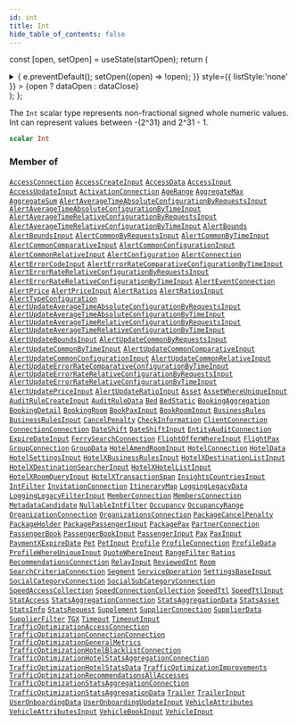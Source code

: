 ```yaml
---
id: int
title: Int
hide_table_of_contents: false
---
```






const [open, setOpen] = useState(startOpen);
return (
<details {...(open ? { open: true } : {})} className="details" style={{ border:'none', boxShadow:'none', background:'var(--ifm-background-color)' }}>
<summary
onClick={(e) => {
e.preventDefault();
setOpen((open) => !open);
}}
style={{ listStyle:'none' }} >
{open ? dataOpen : dataClose}
</summary>
{open && children}
</details>
);
};

The `Int` scalar type represents non-fractional signed whole numeric values. Int can represent values between -(2^31) and 2^31 - 1.

```graphql
scalar Int
```

### Member of

[`AccessConnection`](/api/objects/access-connection) <Badge class="badge badge--secondary" text="object"/><Bullet />[`AccessCreateInput`](/api/inputs/access-create-input) <Badge class="badge badge--secondary" text="input"/><Bullet />[`AccessData`](/api/objects/access-data) <Badge class="badge badge--secondary" text="object"/><Bullet />[`AccessInput`](/api/inputs/access-input) <Badge class="badge badge--secondary" text="input"/><Bullet />[`AccessUpdateInput`](/api/inputs/access-update-input) <Badge class="badge badge--secondary" text="input"/><Bullet />[`ActivationConnection`](/api/objects/activation-connection) <Badge class="badge badge--secondary" text="object"/><Bullet />[`AgeRange`](/api/objects/age-range) <Badge class="badge badge--secondary" text="object"/><Bullet />[`AggregateMax`](/api/objects/aggregate-max) <Badge class="badge badge--secondary" text="object"/><Bullet />[`AggregateSum`](/api/objects/aggregate-sum) <Badge class="badge badge--secondary" text="object"/><Bullet />[`AlertAverageTimeAbsoluteConfigurationByRequestsInput`](/api/inputs/alert-average-time-absolute-configuration-by-requests-input) <Badge class="badge badge--secondary" text="input"/><Bullet />[`AlertAverageTimeAbsoluteConfigurationByTimeInput`](/api/inputs/alert-average-time-absolute-configuration-by-time-input) <Badge class="badge badge--secondary" text="input"/><Bullet />[`AlertAverageTimeRelativeConfigurationByRequestsInput`](/api/inputs/alert-average-time-relative-configuration-by-requests-input) <Badge class="badge badge--secondary" text="input"/><Bullet />[`AlertAverageTimeRelativeConfigurationByTimeInput`](/api/inputs/alert-average-time-relative-configuration-by-time-input) <Badge class="badge badge--secondary" text="input"/><Bullet />[`AlertBounds`](/api/objects/alert-bounds) <Badge class="badge badge--secondary" text="object"/><Bullet />[`AlertBoundsInput`](/api/inputs/alert-bounds-input) <Badge class="badge badge--secondary" text="input"/><Bullet />[`AlertCommonByRequestsInput`](/api/inputs/alert-common-by-requests-input) <Badge class="badge badge--secondary" text="input"/><Bullet />[`AlertCommonByTimeInput`](/api/inputs/alert-common-by-time-input) <Badge class="badge badge--secondary" text="input"/><Bullet />[`AlertCommonComparativeInput`](/api/inputs/alert-common-comparative-input) <Badge class="badge badge--secondary" text="input"/><Bullet />[`AlertCommonConfigurationInput`](/api/inputs/alert-common-configuration-input) <Badge class="badge badge--secondary" text="input"/><Bullet />[`AlertCommonRelativeInput`](/api/inputs/alert-common-relative-input) <Badge class="badge badge--secondary" text="input"/><Bullet />[`AlertConfiguration`](/api/objects/alert-configuration) <Badge class="badge badge--secondary" text="object"/><Bullet />[`AlertConnection`](/api/objects/alert-connection) <Badge class="badge badge--secondary" text="object"/><Bullet />[`AlertErrorCodeInput`](/api/inputs/alert-error-code-input) <Badge class="badge badge--secondary" text="input"/><Bullet />[`AlertErrorRateComparativeConfigurationByTimeInput`](/api/inputs/alert-error-rate-comparative-configuration-by-time-input) <Badge class="badge badge--secondary" text="input"/><Bullet />[`AlertErrorRateRelativeConfigurationByRequestsInput`](/api/inputs/alert-error-rate-relative-configuration-by-requests-input) <Badge class="badge badge--secondary" text="input"/><Bullet />[`AlertErrorRateRelativeConfigurationByTimeInput`](/api/inputs/alert-error-rate-relative-configuration-by-time-input) <Badge class="badge badge--secondary" text="input"/><Bullet />[`AlertEventConnection`](/api/objects/alert-event-connection) <Badge class="badge badge--secondary" text="object"/><Bullet />[`AlertPrice`](/api/objects/alert-price) <Badge class="badge badge--secondary" text="object"/><Bullet />[`AlertPriceInput`](/api/inputs/alert-price-input) <Badge class="badge badge--secondary" text="input"/><Bullet />[`AlertRatios`](/api/objects/alert-ratios) <Badge class="badge badge--secondary" text="object"/><Bullet />[`AlertRatiosInput`](/api/inputs/alert-ratios-input) <Badge class="badge badge--secondary" text="input"/><Bullet />[`AlertTypeConfiguration`](/api/objects/alert-type-configuration) <Badge class="badge badge--secondary" text="object"/><Bullet />[`AlertUpdateAverageTimeAbsoluteConfigurationByRequestsInput`](/api/inputs/alert-update-average-time-absolute-configuration-by-requests-input) <Badge class="badge badge--secondary" text="input"/><Bullet />[`AlertUpdateAverageTimeAbsoluteConfigurationByTimeInput`](/api/inputs/alert-update-average-time-absolute-configuration-by-time-input) <Badge class="badge badge--secondary" text="input"/><Bullet />[`AlertUpdateAverageTimeRelativeConfigurationByRequestsInput`](/api/inputs/alert-update-average-time-relative-configuration-by-requests-input) <Badge class="badge badge--secondary" text="input"/><Bullet />[`AlertUpdateAverageTimeRelativeConfigurationByTimeInput`](/api/inputs/alert-update-average-time-relative-configuration-by-time-input) <Badge class="badge badge--secondary" text="input"/><Bullet />[`AlertUpdateBoundsInput`](/api/inputs/alert-update-bounds-input) <Badge class="badge badge--secondary" text="input"/><Bullet />[`AlertUpdateCommonByRequestsInput`](/api/inputs/alert-update-common-by-requests-input) <Badge class="badge badge--secondary" text="input"/><Bullet />[`AlertUpdateCommonByTimeInput`](/api/inputs/alert-update-common-by-time-input) <Badge class="badge badge--secondary" text="input"/><Bullet />[`AlertUpdateCommonComparativeInput`](/api/inputs/alert-update-common-comparative-input) <Badge class="badge badge--secondary" text="input"/><Bullet />[`AlertUpdateCommonConfigurationInput`](/api/inputs/alert-update-common-configuration-input) <Badge class="badge badge--secondary" text="input"/><Bullet />[`AlertUpdateCommonRelativeInput`](/api/inputs/alert-update-common-relative-input) <Badge class="badge badge--secondary" text="input"/><Bullet />[`AlertUpdateErrorRateComparativeConfigurationByTimeInput`](/api/inputs/alert-update-error-rate-comparative-configuration-by-time-input) <Badge class="badge badge--secondary" text="input"/><Bullet />[`AlertUpdateErrorRateRelativeConfigurationByRequestsInput`](/api/inputs/alert-update-error-rate-relative-configuration-by-requests-input) <Badge class="badge badge--secondary" text="input"/><Bullet />[`AlertUpdateErrorRateRelativeConfigurationByTimeInput`](/api/inputs/alert-update-error-rate-relative-configuration-by-time-input) <Badge class="badge badge--secondary" text="input"/><Bullet />[`AlertUpdatePriceInput`](/api/inputs/alert-update-price-input) <Badge class="badge badge--secondary" text="input"/><Bullet />[`AlertUpdateRatioInput`](/api/inputs/alert-update-ratio-input) <Badge class="badge badge--secondary" text="input"/><Bullet />[`Asset`](/api/objects/asset) <Badge class="badge badge--secondary" text="object"/><Bullet />[`AssetWhereUniqueInput`](/api/inputs/asset-where-unique-input) <Badge class="badge badge--secondary" text="input"/><Bullet />[`AuditRuleCreateInput`](/api/inputs/audit-rule-create-input) <Badge class="badge badge--secondary" text="input"/><Bullet />[`AuditRuleData`](/api/objects/audit-rule-data) <Badge class="badge badge--secondary" text="object"/><Bullet />[`Bed`](/api/objects/bed) <Badge class="badge badge--secondary" text="object"/><Bullet />[`BedStatic`](/api/objects/bed-static) <Badge class="badge badge--secondary" text="object"/><Bullet />[`BookingAggregation`](/api/objects/booking-aggregation) <Badge class="badge badge--secondary" text="object"/><Bullet />[`BookingDetail`](/api/objects/booking-detail) <Badge class="badge badge--secondary" text="object"/><Bullet />[`BookingRoom`](/api/objects/booking-room) <Badge class="badge badge--secondary" text="object"/><Bullet />[`BookPaxInput`](/api/inputs/book-pax-input) <Badge class="badge badge--secondary" text="input"/><Bullet />[`BookRoomInput`](/api/inputs/book-room-input) <Badge class="badge badge--secondary" text="input"/><Bullet />[`BusinessRules`](/api/objects/business-rules) <Badge class="badge badge--secondary" text="object"/><Bullet />[`BusinessRulesInput`](/api/inputs/business-rules-input) <Badge class="badge badge--secondary" text="input"/><Bullet />[`CancelPenalty`](/api/objects/cancel-penalty) <Badge class="badge badge--secondary" text="object"/><Bullet />[`CheckInformation`](/api/objects/check-information) <Badge class="badge badge--secondary" text="object"/><Bullet />[`ClientConnection`](/api/objects/client-connection) <Badge class="badge badge--secondary" text="object"/><Bullet />[`ConnectionConnection`](/api/objects/connection-connection) <Badge class="badge badge--secondary" text="object"/><Bullet />[`DateShift`](/api/objects/date-shift) <Badge class="badge badge--secondary" text="object"/><Bullet />[`DateShiftInput`](/api/inputs/date-shift-input) <Badge class="badge badge--secondary" text="input"/><Bullet />[`EntityAuditConnection`](/api/objects/entity-audit-connection) <Badge class="badge badge--secondary" text="object"/><Bullet />[`ExpireDateInput`](/api/inputs/expire-date-input) <Badge class="badge badge--secondary" text="input"/><Bullet />[`FerrySearchConnection`](/api/objects/ferry-search-connection) <Badge class="badge badge--secondary" text="object"/><Bullet />[`FlightOfferWhereInput`](/api/inputs/flight-offer-where-input) <Badge class="badge badge--secondary" text="input"/><Bullet />[`FlightPax`](/api/objects/flight-pax) <Badge class="badge badge--secondary" text="object"/><Bullet />[`GroupConnection`](/api/objects/group-connection) <Badge class="badge badge--secondary" text="object"/><Bullet />[`GroupData`](/api/objects/group-data) <Badge class="badge badge--secondary" text="object"/><Bullet />[`HotelAmendRoomInput`](/api/inputs/hotel-amend-room-input) <Badge class="badge badge--secondary" text="input"/><Bullet />[`HotelConnection`](/api/objects/hotel-connection) <Badge class="badge badge--secondary" text="object"/><Bullet />[`HotelData`](/api/objects/hotel-data) <Badge class="badge badge--secondary" text="object"/><Bullet />[`HotelSettingsInput`](/api/inputs/hotel-settings-input) <Badge class="badge badge--secondary" text="input"/><Bullet />[`HotelXBusinessRulesInput`](/api/inputs/hotel-xbusiness-rules-input) <Badge class="badge badge--secondary" text="input"/><Bullet />[`HotelXDestinationListInput`](/api/inputs/hotel-xdestination-list-input) <Badge class="badge badge--secondary" text="input"/><Bullet />[`HotelXDestinationSearcherInput`](/api/inputs/hotel-xdestination-searcher-input) <Badge class="badge badge--secondary" text="input"/><Bullet />[`HotelXHotelListInput`](/api/inputs/hotel-xhotel-list-input) <Badge class="badge badge--secondary" text="input"/><Bullet />[`HotelXRoomQueryInput`](/api/inputs/hotel-xroom-query-input) <Badge class="badge badge--secondary" text="input"/><Bullet />[`HotelXTransactionSpan`](/api/objects/hotel-xtransaction-span) <Badge class="badge badge--secondary" text="object"/><Bullet />[`InsightsCountriesInput`](/api/inputs/insights-countries-input) <Badge class="badge badge--secondary" text="input"/><Bullet />[`IntFilter`](/api/inputs/int-filter) <Badge class="badge badge--secondary" text="input"/><Bullet />[`InvitationConnection`](/api/objects/invitation-connection) <Badge class="badge badge--secondary" text="object"/><Bullet />[`ItineraryMap`](/api/objects/itinerary-map) <Badge class="badge badge--secondary" text="object"/><Bullet />[`LoggingLegacyData`](/api/objects/logging-legacy-data) <Badge class="badge badge--secondary" text="object"/><Bullet />[`LoggingLegacyFilterInput`](/api/inputs/logging-legacy-filter-input) <Badge class="badge badge--secondary" text="input"/><Bullet />[`MemberConnection`](/api/objects/member-connection) <Badge class="badge badge--secondary" text="object"/><Bullet />[`MembersConnection`](/api/objects/members-connection) <Badge class="badge badge--secondary" text="object"/><Bullet />[`MetadataCandidate`](/api/objects/metadata-candidate) <Badge class="badge badge--secondary" text="object"/><Bullet />[`NullableIntFilter`](/api/inputs/nullable-int-filter) <Badge class="badge badge--secondary" text="input"/><Bullet />[`Occupancy`](/api/objects/occupancy) <Badge class="badge badge--secondary" text="object"/><Bullet />[`OccupancyRange`](/api/objects/occupancy-range) <Badge class="badge badge--secondary" text="object"/><Bullet />[`OrganizationConnection`](/api/objects/organization-connection) <Badge class="badge badge--secondary" text="object"/><Bullet />[`OrganizationsConnection`](/api/objects/organizations-connection) <Badge class="badge badge--secondary" text="object"/><Bullet />[`PackageCancelPenalty`](/api/objects/package-cancel-penalty) <Badge class="badge badge--secondary" text="object"/><Bullet />[`PackageHolder`](/api/inputs/package-holder) <Badge class="badge badge--secondary" text="input"/><Bullet />[`PackagePassengerInput`](/api/inputs/package-passenger-input) <Badge class="badge badge--secondary" text="input"/><Bullet />[`PackagePax`](/api/objects/package-pax) <Badge class="badge badge--secondary" text="object"/><Bullet />[`PartnerConnection`](/api/objects/partner-connection) <Badge class="badge badge--secondary" text="object"/><Bullet />[`PassengerBook`](/api/objects/passenger-book) <Badge class="badge badge--secondary" text="object"/><Bullet />[`PassengerBookInput`](/api/inputs/passenger-book-input) <Badge class="badge badge--secondary" text="input"/><Bullet />[`PassengerInput`](/api/inputs/passenger-input) <Badge class="badge badge--secondary" text="input"/><Bullet />[`Pax`](/api/objects/pax) <Badge class="badge badge--secondary" text="object"/><Bullet />[`PaxInput`](/api/inputs/pax-input) <Badge class="badge badge--secondary" text="input"/><Bullet />[`PaymentXExpireDate`](/api/objects/payment-xexpire-date) <Badge class="badge badge--secondary" text="object"/><Bullet />[`Pet`](/api/objects/pet) <Badge class="badge badge--secondary" text="object"/><Bullet />[`PetInput`](/api/inputs/pet-input) <Badge class="badge badge--secondary" text="input"/><Bullet />[`Profile`](/api/objects/profile) <Badge class="badge badge--secondary" text="object"/><Bullet />[`ProfileConnection`](/api/objects/profile-connection) <Badge class="badge badge--secondary" text="object"/><Bullet />[`ProfileData`](/api/objects/profile-data) <Badge class="badge badge--secondary" text="object"/><Bullet />[`ProfileWhereUniqueInput`](/api/inputs/profile-where-unique-input) <Badge class="badge badge--secondary" text="input"/><Bullet />[`QuoteWhereInput`](/api/inputs/quote-where-input) <Badge class="badge badge--secondary" text="input"/><Bullet />[`RangeFilter`](/api/inputs/range-filter) <Badge class="badge badge--secondary" text="input"/><Bullet />[`Ratios`](/api/objects/ratios) <Badge class="badge badge--secondary" text="object"/><Bullet />[`RecommendationsConnection`](/api/objects/recommendations-connection) <Badge class="badge badge--secondary" text="object"/><Bullet />[`RelayInput`](/api/inputs/relay-input) <Badge class="badge badge--secondary" text="input"/><Bullet />[`ReviewedInt`](/api/objects/reviewed-int) <Badge class="badge badge--secondary" text="object"/><Bullet />[`Room`](/api/objects/room) <Badge class="badge badge--secondary" text="object"/><Bullet />[`SearchCriteriaConnection`](/api/objects/search-criteria-connection) <Badge class="badge badge--secondary" text="object"/><Bullet />[`Segment`](/api/objects/segment) <Badge class="badge badge--secondary" text="object"/><Bullet />[`ServiceOperation`](/api/objects/service-operation) <Badge class="badge badge--secondary" text="object"/><Bullet />[`SettingsBaseInput`](/api/inputs/settings-base-input) <Badge class="badge badge--secondary" text="input"/><Bullet />[`SocialCategoryConnection`](/api/objects/social-category-connection) <Badge class="badge badge--secondary" text="object"/><Bullet />[`SocialSubCategoryConnection`](/api/objects/social-sub-category-connection) <Badge class="badge badge--secondary" text="object"/><Bullet />[`SpeedAccessCollection`](/api/objects/speed-access-collection) <Badge class="badge badge--secondary" text="object"/><Bullet />[`SpeedConnectionCollection`](/api/objects/speed-connection-collection) <Badge class="badge badge--secondary" text="object"/><Bullet />[`SpeedTtl`](/api/objects/speed-ttl) <Badge class="badge badge--secondary" text="object"/><Bullet />[`SpeedTtlInput`](/api/inputs/speed-ttl-input) <Badge class="badge badge--secondary" text="input"/><Bullet />[`StatAccess`](/api/objects/stat-access) <Badge class="badge badge--secondary" text="object"/><Bullet />[`StatsAggregationConnection`](/api/objects/stats-aggregation-connection) <Badge class="badge badge--secondary" text="object"/><Bullet />[`StatsAggregationData`](/api/objects/stats-aggregation-data) <Badge class="badge badge--secondary" text="object"/><Bullet />[`StatsAsset`](/api/objects/stats-asset) <Badge class="badge badge--secondary" text="object"/><Bullet />[`StatsInfo`](/api/objects/stats-info) <Badge class="badge badge--secondary" text="object"/><Bullet />[`StatsRequest`](/api/objects/stats-request) <Badge class="badge badge--secondary" text="object"/><Bullet />[`Supplement`](/api/objects/supplement) <Badge class="badge badge--secondary" text="object"/><Bullet />[`SupplierConnection`](/api/objects/supplier-connection) <Badge class="badge badge--secondary" text="object"/><Bullet />[`SupplierData`](/api/objects/supplier-data) <Badge class="badge badge--secondary" text="object"/><Bullet />[`SupplierFilter`](/api/inputs/supplier-filter) <Badge class="badge badge--secondary" text="input"/><Bullet />[`TGX`](/api/objects/tgx) <Badge class="badge badge--secondary" text="object"/><Bullet />[`Timeout`](/api/objects/timeout) <Badge class="badge badge--secondary" text="object"/><Bullet />[`TimeoutInput`](/api/inputs/timeout-input) <Badge class="badge badge--secondary" text="input"/><Bullet />[`TrafficOptimizationAccessConnection`](/api/objects/traffic-optimization-access-connection) <Badge class="badge badge--secondary" text="object"/><Bullet />[`TrafficOptimizationConnectionConnection`](/api/objects/traffic-optimization-connection-connection) <Badge class="badge badge--secondary" text="object"/><Bullet />[`TrafficOptimizationGeneralMetrics`](/api/objects/traffic-optimization-general-metrics) <Badge class="badge badge--secondary" text="object"/><Bullet />[`TrafficOptimizationHotelBlacklistConnection`](/api/objects/traffic-optimization-hotel-blacklist-connection) <Badge class="badge badge--secondary" text="object"/><Bullet />[`TrafficOptimizationHotelStatsAggregationConnection`](/api/objects/traffic-optimization-hotel-stats-aggregation-connection) <Badge class="badge badge--secondary" text="object"/><Bullet />[`TrafficOptimizationHotelStatsData`](/api/objects/traffic-optimization-hotel-stats-data) <Badge class="badge badge--secondary" text="object"/><Bullet />[`TrafficOptimizationImprovements`](/api/objects/traffic-optimization-improvements) <Badge class="badge badge--secondary" text="object"/><Bullet />[`TrafficOptimizationRecommendationsAllAccesses`](/api/objects/traffic-optimization-recommendations-all-accesses) <Badge class="badge badge--secondary" text="object"/><Bullet />[`TrafficOptimizationStatsAggregationConnection`](/api/objects/traffic-optimization-stats-aggregation-connection) <Badge class="badge badge--secondary" text="object"/><Bullet />[`TrafficOptimizationStatsAggregationData`](/api/objects/traffic-optimization-stats-aggregation-data) <Badge class="badge badge--secondary" text="object"/><Bullet />[`Trailer`](/api/objects/trailer) <Badge class="badge badge--secondary" text="object"/><Bullet />[`TrailerInput`](/api/inputs/trailer-input) <Badge class="badge badge--secondary" text="input"/><Bullet />[`UserOnboardingData`](/api/objects/user-onboarding-data) <Badge class="badge badge--secondary" text="object"/><Bullet />[`UserOnboardingUpdateInput`](/api/inputs/user-onboarding-update-input) <Badge class="badge badge--secondary" text="input"/><Bullet />[`VehicleAttributes`](/api/objects/vehicle-attributes) <Badge class="badge badge--secondary" text="object"/><Bullet />[`VehicleAttributesInput`](/api/inputs/vehicle-attributes-input) <Badge class="badge badge--secondary" text="input"/><Bullet />[`VehicleBookInput`](/api/inputs/vehicle-book-input) <Badge class="badge badge--secondary" text="input"/><Bullet />[`VehicleInput`](/api/inputs/vehicle-input) <Badge class="badge badge--secondary" text="input"/>
